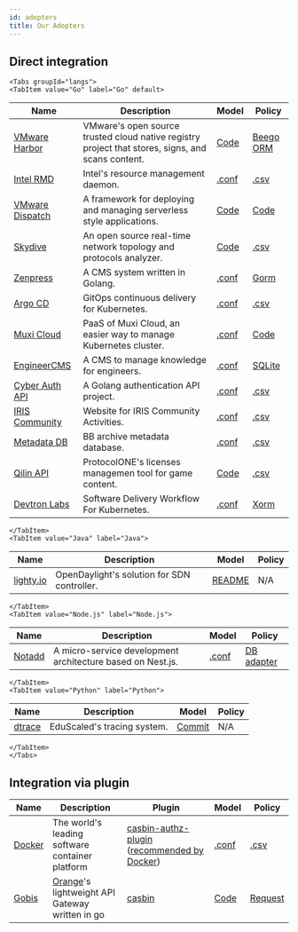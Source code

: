 ```yaml
---
id: adopters
title: Our Adopters
---
```




## Direct integration

```mdx-code-block
<Tabs groupId="langs">
<TabItem value="Go" label="Go" default>
```

Name | Description | Model | Policy
----|----|----|----
[VMware Harbor](https://github.com/goharbor/harbor) | VMware's open source trusted cloud native registry project that stores, signs, and scans content. | [Code](https://github.com/goharbor/harbor/blob/master/src/pkg/permission/evaluator/rbac/casbin.go#L24-L44) | [Beego ORM](https://github.com/goharbor/harbor/blob/master/src/replication/dao/policy.go#L24-L26)
[Intel RMD](https://github.com/intel/rmd) | Intel's resource management daemon. | [.conf](https://github.com/intel/rmd/blob/master/etc/rmd/acl/url/model.conf) | [.csv](https://github.com/intel/rmd/blob/master/etc/rmd/acl/url/policy.csv)
[VMware Dispatch](https://github.com/vmware/dispatch) | A framework for deploying and managing serverless style applications. | [Code](https://github.com/vmware/dispatch/blob/master/pkg/identity-manager/handlers.go#L46-L55) | [Code](https://github.com/vmware/dispatch/blob/master/pkg/identity-manager/handlers_test.go#L35-L45)
[Skydive](https://github.com/skydive-project/skydive) | An open source real-time network topology and protocols analyzer. | [Code](https://github.com/skydive-project/skydive/blob/master/config/config.go#L136-L140) | [.csv](https://github.com/skydive-project/skydive/blob/master/rbac/policy.csv)
[Zenpress](https://github.com/insionng/zenpress) | A CMS system written in Golang. | [.conf](https://github.com/insionng/zenpress/blob/master/content/config/rbac_model.conf) | [Gorm](https://github.com/insionng/zenpress/blob/master/model/user.go#L53-L77)
[Argo CD](https://github.com/argoproj/argo-cd) | GitOps continuous delivery for Kubernetes. | [.conf](https://github.com/argoproj/argo-cd/blob/master/util/rbac/model.conf) | [.csv](https://github.com/argoproj/argo-cd/blob/master/util/rbac/builtin-policy.csv)
[Muxi Cloud](https://github.com/muxiyun/Mae) | PaaS of Muxi Cloud, an easier way to manage Kubernetes cluster. | [.conf](https://github.com/muxiyun/Mae/blob/master/conf/casbinmodel.conf) | [Code](https://github.com/muxiyun/Mae/blob/master/pkg/casbin/initPolicy.go#L21-L95)
[EngineerCMS](https://github.com/3xxx/EngineerCMS) | A CMS to manage knowledge for engineers. | [.conf](https://github.com/3xxx/EngineerCMS/blob/master/conf/rbac_model.conf) | [SQLite](https://github.com/3xxx/EngineerCMS/blob/master/database/engineer.db)
[Cyber Auth API](https://github.com/CyberlifeCN/cyber-auth-api) | A Golang authentication API project. | [.conf](https://github.com/CyberlifeCN/cyber-auth-api/blob/master/conf/authz_model.conf) | [.csv](https://github.com/CyberlifeCN/cyber-auth-api/blob/master/conf/authz_policy.csv)
[IRIS Community](https://github.com/irisnet/iris-community) | Website for IRIS Community Activities. | [.conf](https://github.com/irisnet/iris-community/blob/master/authz/authz_model.conf) | [.csv](https://github.com/irisnet/iris-community/blob/master/authz/authz_policy.csv)
[Metadata DB](https://github.com/Bnei-Baruch/mdb) | BB archive metadata database. | [.conf](https://github.com/Bnei-Baruch/mdb/blob/master/data/permissions_model.conf) | [.csv](https://github.com/Bnei-Baruch/mdb/blob/master/data/permissions_policy.csv)
[Qilin API](https://github.com/ProtocolONE/qilin.api) | ProtocolONE's licenses managemen tool for game content. | [Code](https://github.com/ProtocolONE/rbac/blob/master/model.go) | [.csv](https://github.com/ProtocolONE/rbac/tree/master/conf)
[Devtron Labs](https://github.com/devtron-labs/devtron) | Software Delivery Workflow For Kubernetes. | [.conf](https://github.com/devtron-labs/devtron/blob/main/auth_model.conf) | [Xorm](https://github.com/devtron-labs/devtron/blob/main/internal/casbin/Adapter.go)

```mdx-code-block
</TabItem>
<TabItem value="Java" label="Java">
```

Name | Description | Model | Policy
----|----|----|----
[lighty.io](https://github.com/PantheonTechnologies/lighty-core) | OpenDaylight's solution for SDN controller. | [README](https://github.com/PantheonTechnologies/lighty-core/blob/6f2ceaae6a68e08c96d14d2fa8ee060ad9f61606/lighty-examples/lighty-controller-springboot-netconf/README.md#security) | N/A

```mdx-code-block
</TabItem>
<TabItem value="Node.js" label="Node.js">
```

Name | Description | Model | Policy
----|----|----|----
[Notadd](https://github.com/notadd/notadd) | A micro-service development architecture based on Nest.js. | [.conf](https://github.com/notadd/notadd/blob/e58d0a0cf5d691c3fe20170e94cdd8e2c627abd4/apps/nest-upms/src/casbin/rbac_model.conf) | [DB adapter](https://github.com/notadd/notadd/blob/e58d0a0cf5d691c3fe20170e94cdd8e2c627abd4/apps/nest-upms/src/casbin/adapter.ts)

```mdx-code-block
</TabItem>
<TabItem value="Python" label="Python">
```

Name | Description | Model | Policy
----|----|----|----
[dtrace](https://github.com/EduScaled/dtrace) | EduScaled's tracing system. | [Commit](https://github.com/EduScaled/dtrace/commit/6e8d6b52ec2fa120e8ad63f84a4aecc3eae14c02) | N/A

```mdx-code-block
</TabItem>
</Tabs>
```


## Integration via plugin

Name | Description | Plugin | Model | Policy
----|----|----|----|----
[Docker](https://github.com/docker/docker) | The world's leading software container platform | [casbin-authz-plugin](https://github.com/casbin/casbin-authz-plugin) ([recommended by Docker](https://docs.docker.com/engine/extend/legacy_plugins/#authorization-plugins)) | [.conf](https://github.com/casbin/casbin-authz-plugin/blob/master/examples/basic_model.conf) | [.csv](https://github.com/casbin/casbin-authz-plugin/blob/master/examples/basic_policy.csv)
[Gobis](https://github.com/orange-cloudfoundry/gobis) | [Orange](https://github.com/orange-cloudfoundry)'s lightweight API Gateway written in go | [casbin](https://github.com/orange-cloudfoundry/gobis-middlewares/tree/master/casbin) | [Code](https://github.com/orange-cloudfoundry/gobis-middlewares/blob/master/casbin/model.go#L52-L65) | [Request](https://github.com/orange-cloudfoundry/gobis-middlewares/blob/master/casbin/adapter.go#L46-L64)
